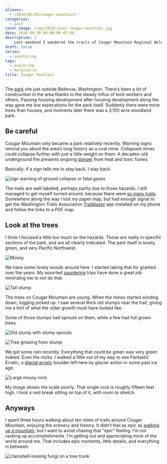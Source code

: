 ```yaml
---
aliases:
  - /2018/09/30/cougar-mountain/
categories:
  - post
cover_image: /img/2018/cover-cougar-mountain.jpg
date: 2018-09-30 00:00:00-07:00
description: |
    Last weekend I wandered the trails of Cougar Mountain Regional Wildland Park
draft: false
series:
  - sauntering
tags:
  - exploring
  - marginalia
title: Cougar Mountain
---
```


The
[park](https://www.kingcounty.gov/services/parks-recreation/parks/parks-and-natural-lands/popular-parks/cougar.aspx)
sits just outside Bellevue, Washington. There’s been a lot of
construction in the area thanks to the steady influx of tech workers and
others. Passing housing development after housing development along the
way gave me low expecations for the park itself. Suddenly there were
more trees than houses, and moments later there was a 3,100 acre
woodland park.

## Be careful

Cougar Mountain only became a park relatively recently. Warning signs
remind you about the area’s long history as a coal mine. Collapsed mines
could collapse further with just a little weight on them. A decades-old
underground fire presents ongoing
[danger](https://www.heraldnet.com/news/cougar-mountain-mines-still-a-danger/)
from heat and toxic fumes.

Basically: if a sign tells me to stay back, I stay back.

![sign warning of ground collapse or fatal gases](@img/2018/warning-sign.jpg
  "Pay attention to the warning signs")

The trails are well-labeled, perhaps partly due to those hazards. I
still managed to get myself turned around, because there were [so many
trails](https://en.wikipedia.org/wiki/Cougar_Mountain_Regional_Wildland_Park#Official_Trails).
Somewhere along the way I lost my paper map, but had enough signal to
get the Washington Trails Association
[Trailblazer](https://www.wta.org/our-work/about/trailblazer-mobile-app)
app installed on my phone and follow the links to a PDF map.

## Look at the trees

I think I focused a little too much on the hazards. Those are really in
specific sections of the park, and are all clearly indicated. The park
itself is lovely, green, and very Pacific Northwest.

![Mossy](@img/2018/mossy.jpg)

We have some lovely woods around here. I started taking that for granted
over the years. My assorted [sauntering](/tags/sauntering) trips have
done a great job reminding me to not do that.

![Tall stump](@img/2018/tall-stump.jpg)

The trees on Cougar Mountain are young. When the mines started winding
down, logging picked up. I saw several thick old stumps near the trail,
giving me a hint of what the older growth must have looked like.

Some of those stumps had sprouts on them, while a few had full grown
trees.

![Old stump with stump sprouts](@img/2018/old-stump.jpg)

![Tree growing from stump](@img/2018/stump-tree.jpg)

We got some rain recently. Everything that could be green was very green
indeed. Even the rocks. I walked a little out of my way to see Fantastic
Erratic, a [glacial
erratic](https://en.wikipedia.org/wiki/Glacial_erratic) boulder left
here by glacier action in some past ice age.

![Large mossy rock](@img/2018/fantastic-erratic.jpg
  "Fantastic Erratic")

My image shows the scale poorly. That single rock is roughly fifteen
feet high. I took a rest break sitting on top of it, with room to
stretch.

## Anyways

I spent three hours walking about ten miles of trails around Cougar
Mountain, enjoying the scenery and history. It didn’t feel as epic as
[walking up a mountain](/post/2018/09/mount-si/), but I want to avoid
chasing that "epic" feeling. I’m not racking up accomplishments. I’m
getting out and appreciating more of the world around me. That includes
epic moments, little details, and everything in between.

![clamshell-looking fungi on a tree trunk](@img/2018/fungi.jpg
  "Look! Fungus!")
